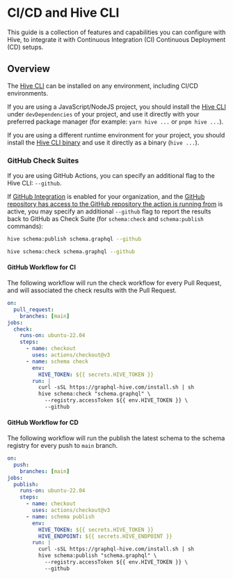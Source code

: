 # CI/CD and Hive CLI

This guide is a collection of features and capabilities you can configure with Hive, to integrate it
with Continuous Integration (CI) Continuous Deployment (CD) setups.

## Overview

The [Hive CLI](/docs/api-reference/cli) can be installed on any environment, including CI/CD
environments.

If you are using a JavaScript/NodeJS project, you should install the
[Hive CLI](/docs/api-reference/cli#nodejs) under `devDependencies` of your project, and use it
directly with your preferred package manager (for example: `yarn hive ...` or `pnpm hive ...`).

If you are using a different runtime environment for your project, you should install the
[Hive CLI binary](/docs/api-reference/cli#binary) and use it directly as a binary (`hive ...`).

### GitHub Check Suites

If you are using GitHub Actions, you can specify an additional flag to the Hive CLI: `--github`.

If [GitHub Integration](/docs/management/organizations#github) is enabled for your organization, and
the
[GitHub repository has access to the GitHub repository the action is running from](/docs/management/projects#github-repository)
is active, you may specify an additional `--github` flag to report the results back to GitHub as
Check Suite (for `schema:check` and `schema:publish` commands):

```bash
hive schema:publish schema.graphql --github
```

```bash
hive schema:check schema.graphql --github
```

#### GitHub Workflow for CI

The following workflow will run the check workflow for every Pull Request, and will associated the
check results with the Pull Request.

```yaml filename=".github/workflows/ci.yml"
on:
  pull_request:
    branches: [main]
jobs:
  check:
    runs-on: ubuntu-22.04
    steps:
      - name: checkout
        uses: actions/checkout@v3
      - name: schema check
        env:
          HIVE_TOKEN: ${{ secrets.HIVE_TOKEN }}
        run: |
          curl -sSL https://graphql-hive.com/install.sh | sh
          hive schema:check "schema.graphql" \
            --registry.accessToken ${{ env.HIVE_TOKEN }} \
            --github
```

#### GitHub Workflow for CD

The following workflow will run the publish the latest schema to the schema registry for every push
to `main` branch.

```yaml filename=".github/workflows/cd.yml"
on:
  push:
    branches: [main]
jobs:
  publish:
    runs-on: ubuntu-22.04
    steps:
      - name: checkout
        uses: actions/checkout@v3
      - name: schema publish
        env:
          HIVE_TOKEN: ${{ secrets.HIVE_TOKEN }}
          HIVE_ENDPOINT: ${{ secrets.HIVE_ENDPOINT }}
        run: |
          curl -sSL https://graphql-hive.com/install.sh | sh
          hive schema:publish "schema.graphql" \
            --registry.accessToken ${{ env.HIVE_TOKEN }} \
            --github
```
